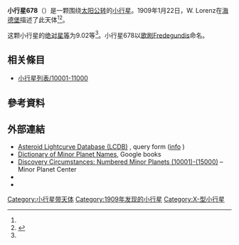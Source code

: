 {{Infobox planet
 | minorplanet     = yes
 | name            = 678 Fredegundis
 | background      = #D6D6D6
 | image = 
 | image_size      = 
 | caption         =
 | discovery_ref   =  <ref name="MPC-object" />
 | discoverer      = [[W._Lorenz|W. Lorenz]]
 | discovery_site  = [[海德堡|海德堡]]
 | discovered      = 1909年1月22日
 | mpc_name        = 678 Fredegundis
 | alt_names       = 678 Fredegundis
 | pronounced      = 
 | named_after     = <ref name="MPC-object" />
 | mp_category     = [[主帶小行星|主帶小行星]] <ref name="MPC-object" /><ref name="jpldata" />
 | orbit_ref       = <ref name="a">[http://ssd.jpl.nasa.gov/sbdb.cgi?sstr=678 678] {{Wayback|url=http://ssd.jpl.nasa.gov/sbdb.cgi?sstr=678 |date=20210824012524 }}，小行星數據庫瀏覽器（JPL Small-Body Database Browser）－[[美国国家航空航天局|美国国家航空航天局]]喷气推进实验室</ref>
 | epoch           = 2018-03-23.0（[[儒略日|JD]] 2458200.5）
 | uncertainty     = 0
 | observation_arc = 
 | aphelion = {{convert|3.138|AU|km|3|abbr=on|lk=out}}
 | perihelion      = {{convert|2.0112374|AU|km|3|abbr=on}}
 | semimajor       = 2.5744151
 | eccentricity    = 0.2187595
 | period          = 4.13[[儒略年|yr]]
 | mean_anomaly    = 216.20372[[度|°]]
 | mean_motion     = {{Deg2DMS|0.23860850|sup=ms}} / day
 | inclination     = 6.08976
 | asc_node        = 281.13089°
 | arg_peri        = 121.04149
 | mean_diameter   = 
 | rotation        = 
 | albedo          =
 | spectral_type   =
 | abs_magnitude   = 9.02<ref name="jpldata" />
}}
'''小行星678'''（{{lang-en|678 Fredegundis}}）是一颗围绕[[太阳|太阳]][[公转|公转]]的[[小行星|小行星]]。1909年1月22日，W. Lorenz在[[海德堡|海德堡]]描述了此天体<ref name="a" /><ref>{{cite news|title=小行星列表|url=http://cfa-www.harvard.edu/iau/lists/NumberedMPs.txt|accessdate=2018-10-19|newspaper=哈佛大学|archive-date=2008-05-17|archive-url=https://web.archive.org/web/20080517010638/http://cfa-www.harvard.edu/iau/lists/NumberedMPs.txt|dead-url=no}}</ref>。

这颗小行星的[[绝对星等|绝对星等]]为9.02等<ref name="a" />。小行星678以[[歌剧|歌剧]]Fredegundis命名。

== 相关條目 ==
*[[小行星列表/10001-11000|小行星列表/10001-11000]]

== 參考資料 ==
{{reflist|refs=

<ref name="jpldata">{{cite web
 |type         = 2018-01-26 last obs.
 |title        = JPL Small-Body Database Browser:678 Fredegundis-678 Fredegundis
 |url          = https://ssd.jpl.nasa.gov/sbdb.cgi?sstr=678
 |publisher    = [[Jet_Propulsion_Laboratory|Jet Propulsion Laboratory]]
 |accessdate   = 28 March 2018
 |archive-date = 2021-08-24
 |archive-url  = https://web.archive.org/web/20210824012524/https://ssd.jpl.nasa.gov/sbdb.cgi?sstr=678
 |dead-url     = no
}}</ref>

<ref name="MPC-object">{{cite web
  |title      = 678 Fredegundis
  |work      = Minor Planet Center
  |url      = https://www.minorplanetcenter.net/db_search/show_object?object_id=678
  |accessdate      = 28 March 2018
  |archive-date      = 2016-03-04
  |archive-url      = https://web.archive.org/web/20160304094630/http://minorplanetcenter.net/db_search/show_object?object_id=678
  |dead-url      = no
  }}</ref>

}}

==  外部連結 ==
* [http://www.minorplanet.info/PHP/lcdbsummaryquery.php Asteroid Lightcurve Database (LCDB)] {{Wayback|url=http://www.minorplanet.info/PHP/lcdbsummaryquery.php |date=20171210173955 }}, query form ([http://www.minorplanet.info/lightcurvedatabase.html info] {{Wayback|url=http://www.minorplanet.info/lightcurvedatabase.html |date=20171216050541 }})
* [https://books.google.com/books?id=aeAg1X7afOoC&pg Dictionary of Minor Planet Names], Google books
* [http://www.minorplanetcenter.net/iau/lists/NumberedMPs010001.html Discovery Circumstances: Numbered Minor Planets (10001)-(15000)] {{Wayback|url=http://www.minorplanetcenter.net/iau/lists/NumberedMPs010001.html |date=20180612162317 }} – Minor Planet Center
* {{AstDys|678}}
* {{JPL small body}}

{{Minor Planet Number|[[小行星677|小行星677]]|[[小行星679|小行星679]]}}
{{小天体}}

[[Category:小行星带天体|Category:小行星带天体]]
[[Category:1909年发现的小行星|Category:1909年发现的小行星]]
[[Category:X-型小行星|Category:X-型小行星]]